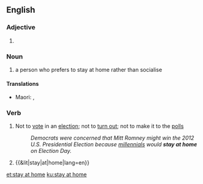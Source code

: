{{also|stay-at-home}}
==English==

===Adjective===
{{en-adj|-}}

# {{alternative spelling of|stay-at-home|lang=en}}

===Noun===
{{en-noun}}

# a person who prefers to stay at home rather than socialise

====Translations====
{{trans-top|a person who prefers to stay at home rather than socialise}}
{{trans-mid}}
* Maori: {{t|mi|kōkōmuka noho tara-ā-whare}}, {{t|mi|kōkōmuka tū tara-ā-whare}}
{{trans-bottom}}

===Verb===
{{en-verb|stays at home|staying at home|stayed at home|stayed at home}}

# Not to [[vote]] in an [[election]]; not to [[turn out]]; not to make it to the [[polls]]
#: ''Democrats were concerned that Mitt Romney might win the 2012 U.S. Presidential Election because [[millennial]]s would '''stay at home''' on Election Day.''
# {{&lit|stay|at|home|lang=en}}

[[et:stay at home]]
[[ku:stay at home]]